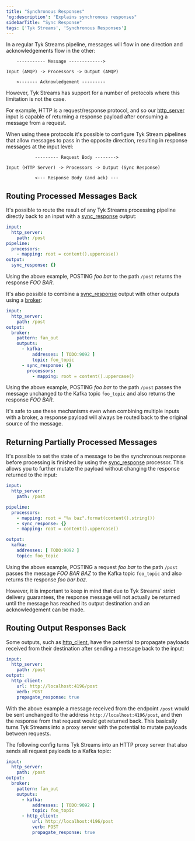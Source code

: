 ```yaml
---
title: "Synchronous Responses"
'og:description': "Explains synchronous responses"
sidebarTitle: "Sync Response"
tags: ['Tyk Streams', 'Synchronous Responses']
---
```


In a regular Tyk Streams pipeline, messages will flow in one direction and acknowledgements flow in the other:

```text
    ----------- Message ------------->

Input (AMQP) -> Processors -> Output (AMQP)

    <------- Acknowledgement ---------
```

However, Tyk Streams has support for a number of protocols where this limitation is not the case.

For example, HTTP is a request/response protocol, and so our [http_server](/5.6/product-stack/tyk-streaming/configuration/inputs/http-server) input is capable of returning a response payload after consuming a message from a request.

When using these protocols it's possible to configure Tyk Stream pipelines that allow messages to pass in the opposite direction, resulting in response messages at the input level:

```text
           --------- Request Body -------->

Input (HTTP Server) -> Processors -> Output (Sync Response)

           <--- Response Body (and ack) ---
```

## Routing Processed Messages Back

It's possible to route the result of any Tyk Streams processing pipeline directly back to an input with a [sync_response](/5.6/product-stack/tyk-streaming/configuration/outputs/sync-response) output:

```yaml
input:
  http_server:
    path: /post
pipeline:
  processors:
    - mapping: root = content().uppercase()
output:
  sync_response: {}
```

Using the above example, POSTING *foo bar* to the path `/post` returns the response *FOO BAR*.

It's also possible to combine a [sync_response](/5.6/product-stack/tyk-streaming/configuration/outputs/sync-response) output with other outputs using a [broker](/5.6/product-stack/tyk-streaming/configuration/outputs/broker):

```yaml
input:
  http_server:
    path: /post
output:
  broker:
    pattern: fan_out
    outputs:
      - kafka:
          addresses: [ TODO:9092 ]
          topic: foo_topic
      - sync_response: {}
        processors:
          - mapping: root = content().uppercase()
```

Using the above example, POSTING *foo bar* to the path `/post` passes the message unchanged to the Kafka topic `foo_topic` and also returns the response *FOO BAR*.


<Note>
It's safe to use these mechanisms even when combining multiple inputs with a broker, a response payload will always be routed back to the original source of the message.
</Note>


## Returning Partially Processed Messages

It's possible to set the state of a message to be the synchronous response before processing is finished by using the [sync_response](/5.6/product-stack/tyk-streaming/configuration/processors/sync-response) processor. This allows you to further mutate the payload without changing the response returned to the input:

```yaml
input:
  http_server:
    path: /post

pipeline:
  processors:
    - mapping: root = "%v baz".format(content().string())
    - sync_response: {}
    - mapping: root = content().uppercase()

output:
  kafka:
    addresses: [ TODO:9092 ]
    topic: foo_topic
```

Using the above example, POSTING a request *foo bar* to the path `/post` passes the message *FOO BAR BAZ* to the Kafka topic `foo_topic` and also returns the response *foo bar baz*.

However, it is important to keep in mind that due to Tyk Streams' strict delivery guarantees, the response message will not actually be returned until the message has reached its output destination and an acknowledgement can be made.

## Routing Output Responses Back

Some outputs, such as [http_client](/5.6/product-stack/tyk-streaming/configuration/outputs/http-client), have the potential to propagate payloads received from their destination after sending a message back to the input:

```yaml
input:
  http_server:
    path: /post
output:
  http_client:
    url: http://localhost:4196/post
    verb: POST
    propagate_response: true
```

With the above example a message received from the endpoint `/post` would be sent unchanged to the address `http://localhost:4196/post`, and then the response from that request would get returned back. This basically turns Tyk Streams into a proxy server with the potential to mutate payloads between requests.

The following config turns Tyk Streams into an HTTP proxy server that also sends all request payloads to a Kafka topic:

```yaml
input:
  http_server:
    path: /post
output:
  broker:
    pattern: fan_out
    outputs:
      - kafka:
          addresses: [ TODO:9092 ]
          topic: foo_topic
      - http_client:
          url: http://localhost:4196/post
          verb: POST
          propagate_response: true
```
